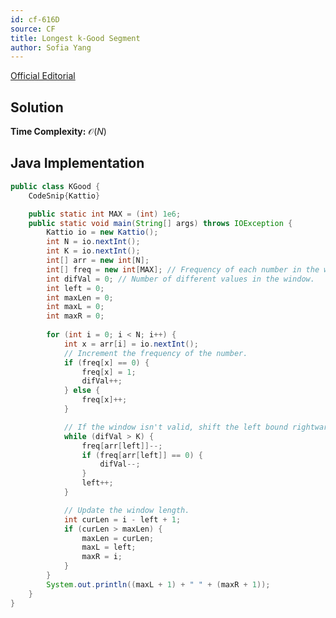 ```yaml
---
id: cf-616D
source: CF
title: Longest k-Good Segment
author: Sofia Yang
---
```


[Official Editorial](https://codeforces.com/blog/entry/22712)

<LanguageSection>

<JavaSection>

## Solution

**Time Complexity:** $\mathcal{O}(N)$

## Java Implementation

```java
public class KGood {
	CodeSnip{Kattio}

	public static int MAX = (int) 1e6;
	public static void main(String[] args) throws IOException {
		Kattio io = new Kattio();
		int N = io.nextInt();
		int K = io.nextInt();
		int[] arr = new int[N];
		int[] freq = new int[MAX]; // Frequency of each number in the window.
		int difVal = 0; // Number of different values in the window.
		int left = 0;
		int maxLen = 0;
		int maxL = 0;
		int maxR = 0;
	
		for (int i = 0; i < N; i++) {
			int x = arr[i] = io.nextInt();
			// Increment the frequency of the number.
			if (freq[x] == 0) {
				freq[x] = 1;
				difVal++;
			} else {
				freq[x]++;
			}

			// If the window isn't valid, shift the left bound rightwards.
			while (difVal > K) {
				freq[arr[left]]--;
				if (freq[arr[left]] == 0) {
					difVal--;
				}
				left++;
			}

			// Update the window length.
			int curLen = i - left + 1;
			if (curLen > maxLen) {
				maxLen = curLen;
				maxL = left;
				maxR = i;
			}
		}
		System.out.println((maxL + 1) + " " + (maxR + 1));
	}
}

```

</JavaSection>

</LanguageSection>
